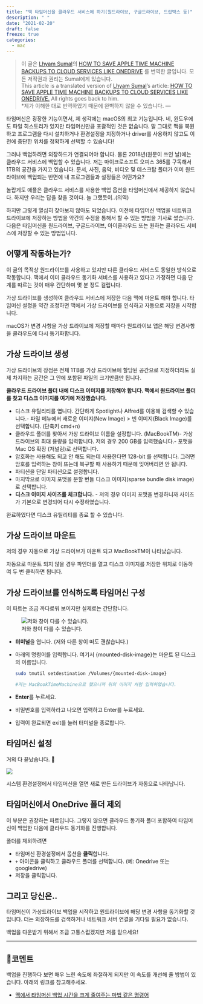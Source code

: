 ```yaml
---
title: "맥 타임머신을 클라우드 서비스에 하기(원드라이브, 구글드라이브, 드랍박스 등)"
description: " "
date: "2021-02-20"
draft: false
freeze: true
categories:
  - mac
---
```


> 이 글은 [Lhyam Sumal](https://www.berserkcomputers.co.uk/author/lsumal)의 [HOW TO SAVE APPLE TIME MACHINE BACKUPS TO CLOUD SERVICES LIKE ONEDRIVE](https://www.berserkcomputers.co.uk/how-to-save-apple-time-machine-backups-to-cloud-services-like-onedrive/) 를 번역한 글입니다. 모든 저작권과 권리는 Sumal에게 있습니다.  
> This article is a translated version of  [Lhyam Sumal](https://www.berserkcomputers.co.uk/author/lsumal)'s article: [HOW TO SAVE APPLE TIME MACHINE BACKUPS TO CLOUD SERVICES LIKE ONEDRIVE.](https://www.berserkcomputers.co.uk/how-to-save-apple-time-machine-backups-to-cloud-services-like-onedrive/) All rights goes back to him.  
*제가 이해한 대로 번역하였기 때문에 완벽하지 않을 수 있습니다.
---

타임머신은 굉장한 기능이면서, 제 생각에는 macOS의 최고 기능입니다. 네, 윈도우에도 파일 히스토리가 있지만 타임머신만큼 포괄적인 것은 없습니다. 말 그대로 맥을 복원하고 프로그램을 다시 설치하거나 환경설정을 지정하거나 driver를 사용하지 않고도 이전에 중단한 위치를 정확하게 선택할 수 있습니다!

그러나 백업하려면 외장하드가 연결되어야 합니다. 물론 2018년(원문이 쓰인 날)에는 클라우드 서비스에 백업할 수 있습니다. 저는 마이크로소프트 오피스 365를 구독해서 1TB의 공간을 가지고 있습니다.  문서, 사진, 음악, 비디오 및 데스크탑 폴더가 이미 원드라이브에 백업되는 반면에 내 프로그램들과 설정들은 어떤가요?

놀랍게도 애플은 클라우드 서비스를 사용한 백업 옵션을 타임머신에서 제공하지 않습니다. 하지만 우리는 답을 찾을 것이다. 늘 그랬듯이..(의역)

하지만 그렇게 열심히 찾아보지 않아도 되었습니다. 이전에 타임머신 백업을 네트워크 드라이브에 저장하는 방법을 약간의 수정을 통해서 할 수 있는 방법을 기사로 썼습니다. 다음은 타임머신을 원드라이브, 구글드라이브, 아이클라우드 또는 원하는 클라우드 서비스에 저장할 수 있는 방법입니다.

## 어떻게 작동하는가?

이 글의 목적상 원드라이브를 사용하고 있지만 다른 클라우드 서비스도 동일한 방식으로 작동합니다. 맥에서 이미 클라우드 동기화 서비스를 사용하고 있다고 가정하면 다음 단계를 따르는 것이 매우 간단하며 몇 분 정도 걸립니다.

가상 드라이브를 생성하여 클라우드 서비스에 저장한 다음 맥에 마운트 해야 합니다. 타임머신 설정을 약간 조정하면 맥에서 가상 드라이브를 인식하고 자동으로 저장을 시작합니다.

macOS가 변경 사항을 가상 드라이브에 저장할 때마다 원드라이브 앱은 해당 변경사항을 클라우드에 다시 동기화합니다.

## 가상 드라이브 생성

가상 드라이브의 장점은 전체 1TB를 가상 드라이브에 할당된 공간으로 지정하더라도 실제 차지하는 공간은 그 안에 포함된 파일의 크기만큼만 됩니다.

**클라우드 드라이브 폴더 내에 디스크 이미지를 저장해야 합니다. 맥에서 원드라이브 폴더를 찾고 디스크 이미지를 여기에 저장했습니다.**

- 디스크 유틸리티를 엽니다. 간단하게 Spotlight나 Alfred를 이용해 검색할 수 있습니다.- 파일 메뉴에서 새로운 이미지(New Image) > 빈 이미지(Black Image)를 선택합니다. (단축키 cmd+n)
- 클라우드 폴더를 찾아서 가상 드라이브 이름을 설정합니다. (MacBookTM)- 가상드라이브의 최대 용량을 입력합니다. 저의 경우 200 GB를 입력했습니다.- 포맷을 Mac OS 확장 (저널링)로 선택합니다.
- 암호화는 사용해도 되고 안 해도 되는데 사용한다면 128-bit 를 선택합니다. 그러면 암호를 입력하는 창이 뜨는데 복구할 때 사용하기 때문에 잊어버리면 안 됩니다.
- 파티션을 단일 파티션으로 설정합니다.
- 마지막으로 이미지 포맷을 분할 번들 디스크 이미지(sparse bundle disk image)로 선택합니다.
- **디스크 이미지 사이즈를 체크합니다.** - 저의 경우 이미지 포맷을 변경하니까 사이즈가 기본으로 변경되어 다시 수정하였습니다.

완료하였다면 디스크 유틸리티를 종료 할 수 있습니다.

## 가상 드라이브 마운트

저의 경우 자동으로 가상 드라이브가 마운트 되고 MacBookTM이 나타났습니다.

자동으로 마운트 되지 않을 경우 파인더를 열고 디스크 이미지를 저장한 위치로 이동하여 두 번 클릭하면 됩니다.

## 가상 드라이브를 인식하도록 타임머신 구성

이 파트는 조금 까다로워 보이지만 실제로는 간단합니다.

![저와 창이 다를 수 있습니다.](images/2021-02-20-how-to-save-apple-time-machine-mackups-to-cloud-services-1.webp)

- **터미널**을 엽니다.
  (저와 다른 창이 떠도 괜찮습니다.)

- 아래의 명령어를 입력합니다. 여기서 {mounted-disk-image}는 마운트 된 디스크의 이름입니다. 

  ```bash
  sudo tmutil setdestination /Volumes/{mounted-disk-image}
  
  #저는 MacBookTimeMachine으로 했으니까 위의 이미지 처럼 입력하였습니다.
  ```

- **Enter**를 누르세요.

- 비밀번호를 입력하라고 나오면 입력하고 Enter를 누르세요.

- 입력이 완료되면 exit를 눌러 터미널을 종료합니다.

## 타임머신 설정

거의 다 끝났습니다. 👏

![](images/2021-02-20-how-to-save-apple-time-machine-mackups-to-cloud-services-2.webp)

시스템 환경설정에서 타임머신을 열면 새로 만든 드라이브가 자동으로 나타납니다.



## 타임머신에서 OneDrive 폴더 제외

이 부분은 권장하는 파트입니다. 그렇지 않으면 클라우드 동기화 폴더 포함하여 타임머신이 백업한 다음에 클라우드 동기화를 진행합니다.

폴더를 제외하려면

- 타임머신 환경설정에서 옵션을 **클릭**합니다.
- `+` 아이콘을 클릭하고 클라우드 폴더를 선택합니다. (예: Onedrive 또는 googledrive)
- 저장을 클릭합니다.

## 그리고 당신은..

타임머신이 가상드라이브 백업을 시작하고 원드라이브에 해당 변경 사항을 동기화할 것입니다. 더는 외장하드를 검색하거나 네트워크 서버 연결을 기다릴 필요가 없습니다.

백업을 다운받기 위해서 조금 고통스럽겠지만 저를 믿으세요!





---



## 📝코멘트

백업을 진행하다 보면 매우 느린 속도에 좌절하게 되지만 이 속도를 개선해 줄 방법이 있습니다. 아래의 링크를 참고해주세요.

- [맥에서 타임머신 백업 시간을 크게 줄여주는 마법 같은 명령어](https://macnews.tistory.com/4280)